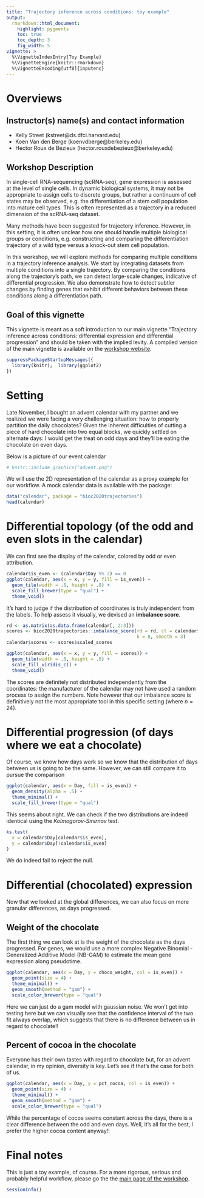 ```yaml
---
title: "Trajectory inference across conditions: toy example"
output:
  rmarkdown::html_document:
    highlight: pygments
    toc: true
    toc_depth: 3
    fig_width: 5
vignette: >
  %\VignetteIndexEntry{Toy Example}
  %\VignetteEngine{knitr::rmarkdown}
  %\VignetteEncoding[utf8]{inputenc}
---
```


# Overviews

## Instructor(s) name(s) and contact information

 - Kelly Street (kstreet@ds.dfci.harvard.edu)
 - Koen Van den Berge (koenvdberge@berkeley.edu)
 - Hector Roux de Bézieux (hector.rouxdebezieux@berkeley.edu)

## Workshop Description

In single-cell RNA-sequencing (scRNA-seq), gene expression is assessed at the level of single cells. In dynamic biological systems, it may not be appropriate to assign cells to discrete groups, but rather a continuum of cell states may be observed, e.g. the differentiation of a stem cell population into mature cell types. This is often represented as a trajectory in a reduced dimension of the scRNA-seq dataset.

Many methods have been suggested for trajectory inference. However, in this setting, it is often unclear how one should handle multiple biological groups or conditions, e.g. constructing and comparing the differentiation trajectory of a wild type versus a knock-out stem cell population.

In this workshop, we will explore methods for comparing multiple conditions in a trajectory inference analysis. We start by integrating datasets from multiple conditions into a single trajectory. By comparing the conditions along the trajectory's path, we can detect large-scale changes, indicative of differential progression. We also demonstrate how to detect subtler changes by finding genes that exhibit different behaviors between these conditions along a differentiation path.
 
## Goal of this vignette

This vignette is meant as a soft introduction to our main vignette "Trajectory inference across conditions: differential expression and differential progression" and should be taken with the implied levity. A compiled version of the main vignette is available on the [workshop website](https://kstreet13.github.io/bioc2020trajectories/articles/workshopTrajectories.html).

```r
suppressPackageStartupMessages({
  library(knitr);  library(ggplot2)
})
```

# Setting

Late November, I bought an advent calendar with my partner and we realized we were facing a very challenging situation: how to properly partition the daily chocolates? Given the inherent difficulties of cutting a piece of hard chocolate into two equal blocks, we quickly settled on alternate days: I would get the treat on odd days and they’ll be eating the chocolate on even days. 

Below is a picture of our event calendar 

```r
# knitr::include_graphics("advent.png")
```

We will use the 2D representation of the calendar as a proxy example for our workflow. A mock calendar data is available with the package:

```r
data("calendar", package = "bioc2020trajectories")
head(calendar)
```

# Differential topology (of the odd and even slots in the calendar)

We can first see the display of the calendar, colored by odd or even attribution.

```r
calendar$is_even <- (calendar$Day %% 2) == 0
ggplot(calendar, aes(x = x, y = y, fill = is_even)) +
  geom_tile(width = .8, height = .8) +
  scale_fill_brewer(type = "qual") +
  theme_void()
```

It's hard to judge if the distribution of coordinates is truly independent from the labels. To help assess it visually, we devised an __imbalance score__. 

```r
rd <- as.matrix(as.data.frame(calendar[, 2:3]))
scores <- bioc2020trajectories::imbalance_score(rd = rd, cl = calendar$is_even,
                                                k = 8, smooth = 3)
calendar$scores <- scores$scaled_scores

ggplot(calendar, aes(x = x, y = y, fill = scores)) +
  geom_tile(width = .8, height = .8) +
  scale_fill_viridis_c() +
  theme_void()
```

The scores are definitely not distributed independently from the coordinates: the manufacturer of the calendar may not have used a random process to assign the numbers. Note however that our imbalance score is definitively not the most appropriate tool in this specific setting (where $n=24$).

# Differential progression (of days where we eat a chocolate)

Of course, we know how days work so we know that the distribution of days between us is going to be the same. However, we can still compare it to pursue the comparison

```r
ggplot(calendar, aes(x = Day, fill = is_even)) +
  geom_density(alpha = .5) +
  theme_minimal() +
  scale_fill_brewer(type = "qual")
```

This seems about right. We can check if the two distributions are indeed identical using the *Kolmogorov-Smirnov* test.

```r
ks.test(
  x = calendar$Day[calendar$is_even],
  y = calendar$Day[!calendar$is_even]
)
```

We do indeed fail to reject the null.

# Differential (chocolated) expression

Now that we looked at the global differences, we can also focus on more granular differences, as days progressed. 

## Weight of the chocolate

The first thing we can look at is the weight of the chocolate as the days progressed. For genes, we would use a more complex Negative Binomial - Generalized Additive Model (NB-GAM) to estimate the mean gene expression along pseudotime. 


```r
ggplot(calendar, aes(x = Day, y = choco_weight, col = is_even)) +
  geom_point(size = 4) +
  theme_minimal() +
  geom_smooth(method = "gam") +
  scale_color_brewer(type = "qual")
```

Here we can just do a gam model with gaussian noise. We won't get into testing here but we can visually see that the confidence interval of the two fit always overlap, which suggests that there is no difference between us in regard to chocolate!!

## Percent of cocoa in the chocolate

Everyone has their own tastes with regard to chocolate but, for an advent calendar, in my opinion, diversity is key. Let's see if that's the case for both of us.

```r
ggplot(calendar, aes(x = Day, y = pct_cocoa, col = is_even)) +
  geom_point(size = 4) +
  theme_minimal() +
  geom_smooth(method = "gam") +
  scale_color_brewer(type = "qual")
```

While the percentage of cocoa seems constant across the days, there is a clear difference between the odd and even days. Well, it's all for the best, I prefer the higher cocoa content anyway!!

# Final notes

This is just a toy example, of course. For a more rigorous, serious and probably helpful workflow, please go the the [main page of the workshop](https://kstreet13.github.io/bioc2020trajectories/articles/workshopTrajectories.html).

```r
sessionInfo()
```
